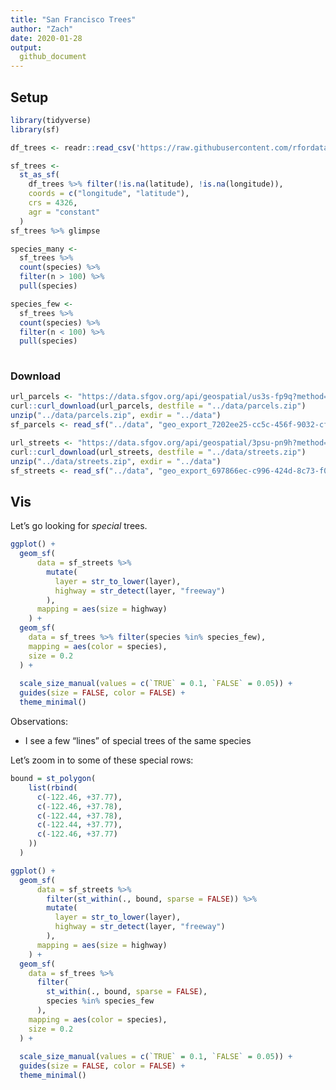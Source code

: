```yaml
---
title: "San Francisco Trees"
author: "Zach"
date: 2020-01-28
output:
  github_document
---
```


## Setup
<!-- ----------------------------------------------------------------------------- -->

```r
library(tidyverse)
library(sf)

df_trees <- readr::read_csv('https://raw.githubusercontent.com/rfordatascience/tidytuesday/master/data/2020/2020-01-28/sf_trees.csv')

```

```r
sf_trees <- 
  st_as_sf(
    df_trees %>% filter(!is.na(latitude), !is.na(longitude)),
    coords = c("longitude", "latitude"),
    crs = 4326,
    agr = "constant"
  )
sf_trees %>% glimpse
```

```r
species_many <- 
  sf_trees %>% 
  count(species) %>% 
  filter(n > 100) %>% 
  pull(species)

species_few <- 
  sf_trees %>% 
  count(species) %>% 
  filter(n < 100) %>% 
  pull(species)
  
```


### Download

```r
url_parcels <- "https://data.sfgov.org/api/geospatial/us3s-fp9q?method=export&format=Shapefile"
curl::curl_download(url_parcels, destfile = "../data/parcels.zip")
unzip("../data/parcels.zip", exdir = "../data")
sf_parcels <- read_sf("../data", "geo_export_7202ee25-cc5c-456f-9032-cfdfdbe28874")
```

```r
url_streets <- "https://data.sfgov.org/api/geospatial/3psu-pn9h?method=export&format=Shapefile"
curl::curl_download(url_streets, destfile = "../data/streets.zip")
unzip("../data/streets.zip", exdir = "../data")
sf_streets <- read_sf("../data", "geo_export_697866ec-c996-424d-8c73-f0d4b216e58f")
```

## Vis
<!-- ----------------------------------------------------------------------------- -->

Let's go looking for *special* trees.

```r
ggplot() +
  geom_sf(
      data = sf_streets %>% 
        mutate(
          layer = str_to_lower(layer),
          highway = str_detect(layer, "freeway")
        ),
      mapping = aes(size = highway)
    ) +
  geom_sf(
    data = sf_trees %>% filter(species %in% species_few),
    mapping = aes(color = species),
    size = 0.2
  ) +
  
  scale_size_manual(values = c(`TRUE` = 0.1, `FALSE` = 0.05)) +
  guides(size = FALSE, color = FALSE) +
  theme_minimal()
```

Observations:

- I see a few "lines" of special trees of the same species

Let's zoom in to some of these special rows:

```r
bound = st_polygon(
    list(rbind(
      c(-122.46, +37.77), 
      c(-122.46, +37.78), 
      c(-122.44, +37.78), 
      c(-122.44, +37.77), 
      c(-122.46, +37.77)
    ))
  )

ggplot() +
  geom_sf(
      data = sf_streets %>% 
        filter(st_within(., bound, sparse = FALSE)) %>% 
        mutate(
          layer = str_to_lower(layer),
          highway = str_detect(layer, "freeway")
        ),
      mapping = aes(size = highway)
    ) +
  geom_sf(
    data = sf_trees %>% 
      filter(
        st_within(., bound, sparse = FALSE),
        species %in% species_few
      ),
    mapping = aes(color = species),
    size = 0.2
  ) +
  
  scale_size_manual(values = c(`TRUE` = 0.1, `FALSE` = 0.05)) +
  guides(size = FALSE, color = FALSE) +
  theme_minimal()

```

